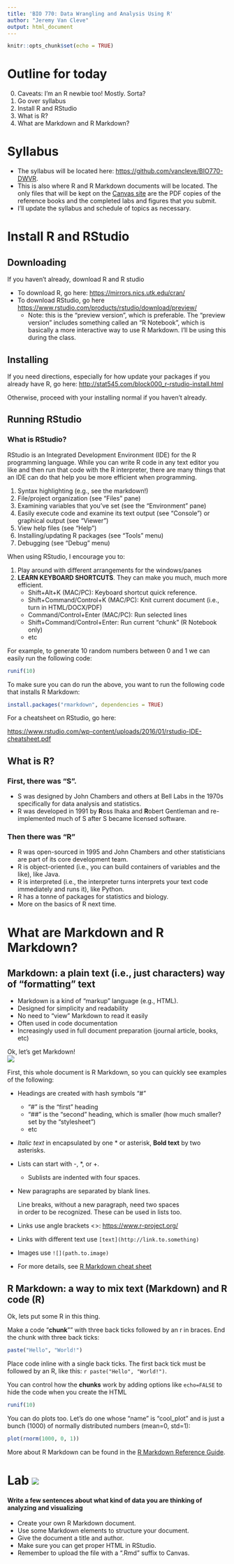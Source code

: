 ```yaml
---
title: 'BIO 770: Data Wrangling and Analysis Using R'
author: "Jeremy Van Cleve"
output: html_document
---
```


```r
knitr::opts_chunk$set(echo = TRUE)
```

# Outline for today

0. Caveats: I'm an R newbie too! Mostly. Sorta?
1. Go over syllabus
2. Install R and RStudio
3. What is R?
4. What are Markdown and R Markdown?

# Syllabus

- The syllabus will be located here: <https://github.com/vancleve/BIO770-DWVR>. 
- This is also where R and R Markdown documents will be located. The only files that will be kept on the [Canvas site](https://uk.instructure.com/courses/1843807) are the PDF copies of the reference books and the completed labs and figures that you submit.
- I'll update the syllabus and schedule of topics as necessary.

# Install R and RStudio

## Downloading

If you haven't already, download R and R studio

- To download R, go here: <https://mirrors.nics.utk.edu/cran/>
- To download RStudio, go here <https://www.rstudio.com/products/rstudio/download/preview/>
    - Note: this is the "preview version", which is preferable. The "preview version" includes something called an "R Notebook", which is basically a more interactive way to use R Markdown. I'll be using this during the class.

## Installing

If you need directions, especially for how update your packages if you already have R, go here:
<http://stat545.com/block000_r-rstudio-install.html>

Otherwise, proceed with your installing normal if you haven't already.

## Running RStudio

### What is RStudio?

RStudio is an Integrated Development Environment (IDE) for the R programming language. While you can write R code in any text editor you like and then run that code with the R interpreter, there are many things that an IDE can do that help you be more efficient when programming.

1. Syntax highlighting (e.g., see the markdown!)
2. File/project organization (see "Files" pane)
3. Examining variables that you've set (see the "Environment" pane)
4. Easily execute code and examine its text output (see "Console") or graphical output (see "Viewer")
5. View help files (see "Help")
6. Installing/updating R packages (see "Tools" menu)
7. Debugging (see "Debug" menu)

When using RStudio, I encourage you to:

1. Play around with different arrangements for the windows/panes
2. **LEARN KEYBOARD SHORTCUTS**. They can make you much, much more efficient.
    - Shift+Alt+K (MAC/PC):  Keyboard shortcut quick reference.
    - Shift+Command/Control+K (MAC/PC): Knit current document (i.e., turn in HTML/DOCX/PDF)
    - Command/Control+Enter (MAC/PC): Run selected lines
    - Shift+Command/Control+Enter: Run current "chunk" (R Notebook only)
    - etc

For example, to generate 10 random numbers between 0 and 1 we can easily run the following code:
 
```r
runif(10)
```

To make sure you can do run the above, you want to run the following code that installs R Markdown:

```r
install.packages("rmarkdown", dependencies = TRUE)
```

For a cheatsheet on RStudio, go here:

<https://www.rstudio.com/wp-content/uploads/2016/01/rstudio-IDE-cheatsheet.pdf>

## What is R?

### First, there was "S". 

- S was designed by John Chambers and others at Bell Labs in the 1970s specifically for data analysis and statistics.
- R was developed in 1991 by **R**oss Ihaka and **R**obert Gentleman and re-implemented much of S after S became licensed software.

### Then there was "R"

- R was open-sourced in 1995 and John Chambers and other statisticians are part of its core development team.
- R is object-oriented (i.e., you can build containers of variables and the like), like Java.
- R is interpreted (i.e., the interpreter turns interprets your text code immediately and runs it), like Python.
- R has a tonne of packages for statistics and biology.
- More on the basics of R next time.

# What are Markdown and R Markdown?

## Markdown: a plain text (i.e., just characters) way of "formatting" text

- Markdown is a kind of "markup" language (e.g., HTML).
- Designed for simplicity and readability
- No need to "view" Markdown to read it easily
- Often used in code documentation
- Increasingly used in full document preparation (journal article, books, etc)

Ok, let's get Markdown!  
![](assets/dancing.gif)

First, this whole document is R Markdown, so you can quickly see examples of the following:

- Headings are created with hash symbols "#"
    - "#" is the "first" heading
    - "##" is the "second" heading, which is smaller (how much smaller? set by the "stylesheet")
    - etc
- *Italic text* in encapsulated by one \* or asterisk, **Bold text** by two asterisks.
- Lists can start with \-, \*, or \+.
    - Sublists are indented with four spaces.
- New paragraphs are separated by blank lines.

    Line breaks, without a new paragraph, need two spaces  
    in order to be recognized. These can be used in lists too.
- Links use angle brackets \<\>: <https://www.r-project.org/>
- Links with different text use `[text](http://link.to.something)`
- Images use `![](path.to.image)`
- For more details, see [R Markdown cheat sheet](http://www.rstudio.com/wp-content/uploads/2016/03/rmarkdown-cheatsheet-2.0.pdf)


## R Markdown: a way to mix text (Markdown) and R code (R)

Ok, lets put some R in this thing.

Make a code "**chunk**"" with three back ticks followed by an r in braces. End the chunk with three back ticks:

```r
paste("Hello", "World!")
```

Place code inline with a single back ticks. The first back tick must be followed by an R, like this: `r paste("Hello", "World!")`.

You can control how the **chunks** work by adding options like `echo=FALSE` to hide the code when you create the HTML

```r
runif(10)
```

You can do plots too. Let's do one whose "name" is "cool_plot" and is just a bunch (1000) of normally distributed numbers (mean=0, std=1):

```r
plot(rnorm(1000, 0, 1))
```

More about R Markdown can be found in the [R Markdown Reference Guide](https://www.rstudio.com/wp-content/uploads/2015/03/rmarkdown-reference.pdf).

# Lab ![](assets/beaker.png)

#### Write a few sentences about what kind of data you are thinking of analyzing and visualizing

+ Create your own R Markdown document.
+ Use some Markdown elements to structure your document.
+ Give the document a title and author.
+ Make sure you can get proper HTML in RStudio.
+ Remember to upload the file with a ".Rmd" suffix to Canvas.